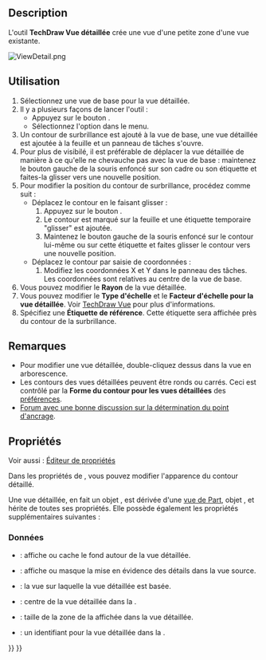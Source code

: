 <languages/>

{{Docnav/fr
|[[TechDraw_ComplexSection/fr|Vue en coupe complexe]]
|[[TechDraw_ProjectionGroup/fr|Groupe de projection]]
|[[TechDraw_Workbench/fr|Atelier TechDraw]]
|IconL=TechDraw_ComplexSection.svg
|IconR=TechDraw_ProjectionGroup.svg
|IconC=Workbench_TechDraw.svg
}}

{{GuiCommand/fr
|Name=TechDraw DetailView
|Name/fr=TechDraw Vue détaillée
|MenuLocation=TechDraw → Vues de Techdraw → Insérer une vue détaillée
|Workbenches=[[TechDraw_Workbench/fr|TechDraw]]
|Version=0.19
|SeeAlso=[[TechDraw_View/fr|TechDraw Vue]]
}}

==Description==

L'outil '''TechDraw Vue détaillée''' crée une vue d'une petite zone d'une vue existante. 

[[Image:ViewDetail.png]]
{{Caption|Vue détaillée avec un contour circulaire}}

<span id="Usage"></span>
==Utilisation==

# Sélectionnez une vue de base pour la vue détaillée.
# Il y a plusieurs façons de lancer l'outil :
#* Appuyez sur le bouton {{Button|[[Image:TechDraw_DetailView.svg|16px]] [[TechDraw_DetailView/fr|Insérer une vue détaillée]]}}.
#* Sélectionnez l'option {{MenuCommand|TechDraw → Vues de Techdraw → [[Image:TechDraw_DetailView.svg|16px]] Insérer une vue détaillée}} dans le menu.
# Un contour de surbrillance est ajouté à la vue de base, une vue détaillée est ajoutée à la feuille et un panneau de tâches s'ouvre.
# Pour plus de visibilé, il est préférable de déplacer la vue détaillée de manière à ce qu'elle ne chevauche pas avec la vue de base : maintenez le bouton gauche de la souris enfoncé sur son cadre ou son étiquette et faites-la glisser vers une nouvelle position.
# Pour modifier la position du contour de surbrillance, procédez comme suit :
#* Déplacez le contour en le faisant glisser :
#*# Appuyez sur le bouton {{Button|Déplacez la sélection}}.
#*# Le contour est marqué sur la feuille et une étiquette temporaire "glisser" est ajoutée.
#*# Maintenez le bouton gauche de la souris enfoncé sur le contour lui-même ou sur cette étiquette et faites glisser le contour vers une nouvelle position.
#* Déplacez le contour par saisie de coordonnées :
#*# Modifiez les coordonnées X et Y dans le panneau des tâches. Les coordonnées sont relatives au centre de la vue de base.
# Vous pouvez modifier le '''Rayon''' de la vue détaillée.
# Vous pouvez modifier le '''Type d'échelle''' et le '''Facteur d'échelle pour la vue détaillée'''. Voir [[TechDraw_View/fr#Propriétés|TechDraw Vue]] pour plus d'informations.
# Spécifiez une '''Étiquette de référence'''. Cette étiquette sera affichée près du contour de la surbrillance.

<span id="Notes"></span>
==Remarques==

* Pour modifier une vue détaillée, double-cliquez dessus dans la vue en arborescence.
* Les contours des vues détaillées peuvent être ronds ou carrés. Ceci est contrôlé par la '''Forme du contour pour les vues détaillées''' des [[TechDraw_Preferences/fr#Annotation|préférences]].
* [https://www.forum.freecad.org/viewtopic.php?f=35&t=34055#p285281 Forum avec une bonne discussion sur la détermination du point d'ancrage].

<span id="Properties"></span>
== Propriétés ==

Voir aussi : [[Property_editor/fr|Éditeur de propriétés]]

Dans les propriétés de {{PropertyData|Base View}}, vous pouvez modifier l'apparence du contour détaillé.

Une vue détaillée, en fait un objet {{Incode|TechDraw::DrawViewDetail}}, est dérivée d'une [[TechDraw_View/fr#Propriétés_Vue_de_Part|vue de Part]], objet {{Incode|TechDraw::DrawViewPart}}, et hérite de toutes ses propriétés. Elle possède également les propriétés supplémentaires suivantes :

<span id="Data"></span>
=== Données ===

{{TitleProperty|Appearance}}

* {{PropertyData|Show Matting|Bool}} : affiche ou cache le fond autour de la vue détaillée. {{Version/fr|1.0}}
* {{PropertyData|Show Highlight|Bool}} : affiche ou masque la mise en évidence des détails dans la vue source. {{Version/fr|1.0}}

{{TitleProperty|Detail}}

* {{PropertyData|Base View|Link}} : la vue sur laquelle la vue détaillée est basée.
* {{PropertyData|Anchor Point|Vector}} : centre de la vue détaillée dans la {{PropertyData|Base View}}.
* {{PropertyData|Radius|Float}} : taille de la zone de la {{PropertyData|Base View}} affichée dans la vue détaillée.
* {{PropertyData|Reference|String}} : un identifiant pour la vue détaillée dans la {{PropertyData|Base View}}.


{{Docnav/fr
|[[TechDraw_ComplexSection/fr|Vue en coupe complexe]]
|[[TechDraw_ProjectionGroup/fr|Groupe de projection]]
|[[TechDraw_Workbench/fr|Atelier TechDraw]]
|IconL=TechDraw_ComplexSection.svg
|IconR=TechDraw_ProjectionGroup.svg
|IconC=Workbench_TechDraw.svg
}}

{{TechDraw_Tools_navi{{#translation:}}}}
{{Userdocnavi{{#translation:}}}}